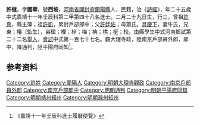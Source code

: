 {{明清人物信息框
| 姓名 = 許檖
| 原名 =
| 圖片名稱= 
| 圖片大小 =
| 圖片說明 = 
| 最高職務 =
| 國家 = 大明 
| 爵位 =
| 籍貫 = [[河南省|河南省]][[開封府|開封府]][[蘭陽縣|蘭陽縣]]
| 族裔 = 
| 旗籍 = 
| 字號 = 
| 諡號 =
| 出生日期 = 二月二十九日
| 出生地點 =
| 逝世日期 = 
| 逝世地點 =
| 墓葬 =
| 配偶 = 牛氏
| 親屬 = 曾祖[[許真|許真]]，祖[[許凱|許凱]]，父[[許廷佑|許廷佑]]，母蕭氏
| 出身 =
* 嘉靖十一年壬辰科進士
| 經歷 =
| 著作 =  
*
*
*
}}
'''許檖'''{{BD|1508年||1567年||}}，字'''國華'''，號'''西坡'''，[[河南省|河南省]][[開封府|開封府]][[蘭陽縣|蘭陽縣]]人，民籍，治《[[詩經|詩經]]》，年二十五歲中式嘉靖十一年壬辰科第二甲第四十八名進士。二月二十九日生，行三，曾祖[[許真|許真]]，縣主簿；祖[[許凱|許凱]]，累封戶部郎中；父[[許廷佑|許廷佑]]；母蕭氏。[[具慶下|具慶下]]，妻牛氏，兄東；椿（監生），弟楹；楩；梓；梅；柟；栱；梴；校。由縣學生中式河南鄉試第二十二名[[舉人|舉人]]，[[會試|會試]]中式第一百七十七名。觀大理寺政，陞南京戶部員外郎，郎中，降通判，陞平陽府同知<ref>《嘉靖十一年壬辰科進士履曆便覽》</ref>。

== 参考资料 ==
{{reflist}}

{{嘉靖十一年壬辰科殿试金榜}}
{{明朝人物小作品}}
{{Authority control}}
{{DEFAULTSORT:}}
[[Category:許姓|Category:許姓]]
[[Category:蘭陽人|Category:蘭陽人]]
[[Category:明朝大理寺觀政|Category:明朝大理寺觀政]]
[[Category:南京戶部員外郎|Category:南京戶部員外郎]]
[[Category:南京戶部郎中|Category:南京戶部郎中]]
[[Category:明朝通判|Category:明朝通判]]
[[Category:明朝平陽府同知|Category:明朝平陽府同知]]
[[Category:明朝靖州知州|Category:明朝靖州知州]]
[[Category:明朝濮州知州|Category:明朝濮州知州]]